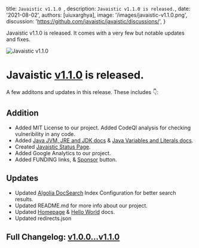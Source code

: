 
  title: `Javaistic v1.1.0 `,
  description: `Javaistic v1.1.0 is released.`,
  date: '2021-08-02',
  authors: [uiuxarghya],
  image: '/images/javaistic-v1.1.0.png',
  discussion: 'https://github.com/javaistic/javaistic/discussions/',
}

<!--excerpt-->

Javaistic v1.1.0 is released. It comes with a very few but notable updates and fixes.

<!--/excerpt-->

<div className="border shadow-lg rounded-xl mb-10">

![Javaistic v1.1.0](/images/javaistic-v1.1.0.png)

</div>

# Javaistic [v1.1.0](https://github.com/javaistic/javaistic/releases/tag/v1.1.0) is released.

A few additons and updates in this release. These includes 👇:

## Addition

- Added MIT License to our project. Added CodeQl analysis for checking vulneribility in any code.
- Added [Java JVM, JRE and JDK docs](https://javaistic.vercel.app/docs/jvm-jre-jdk) & [Java Variables and Literals docs](https://javaistic.vercel.app/docs/variables-and-literals).
- Created [Javaistic Status Page](https://javaistic.betteruptime.com/?utm_source=javaistic&utm_medium=blog).
- Added Google Analytics to our project.
- Added FUNDING links, & [Sponsor](https://github.com/sponsors/javaistic) button.

## Updates

- Updated [Algolia DocSearch](https://docsearch.algolia.com/?utm_source=javaistic&utm_medium=blog) Index Configuration for better search results.
- Updated README.md for more info about our project.
- Updated [Homepage](https://javaistic.vercel.app) & [Hello World](https://javaistic.vercel.app/docs/hello-world) docs.
- Updated redirects.json

## Full Changelog: [v1.0.0...v1.1.0](https://github.com/javaistic/javaistic/compare/v1.0.0...v1.1.0)
